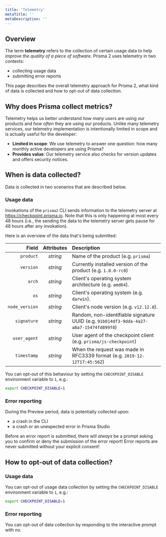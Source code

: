 ```yaml
---
title: 'Telemetry'
metaTitle: ''
metaDescription: ''
---
```


## Overview

The term **telemetry** refers to the collection of certain usage data to help _improve the quality of a piece of software_. Prisma 2 uses telemetry in two contexts:

- collecting usage data
- submitting error reports

This page describes the overall telemetry approach for Prisma 2, what kind of data is collected and how to opt-out of data collection.

## Why does Prisma collect metrics?

Telemetry helps us better understand _how many users_ are using our products and _how often_ they are using our products. Unlike many telemetry services, our telemetry implementation is intentionally limited in scope and is actually useful for the developer:

- **Limited in scope**: We use telemetry to answer one question: how many monthly active developers are using Prisma?
- **Provides value**: Our telemetry service also checks for version updates and offers security notices.

## When is data collected?

Data is collected in two scenarios that are described below.

### Usage data

Invokations of the `prisma2` CLI sends information to the telemetry server at https://checkpoint.prisma.io. Note that this is only happening at most every 48 hours (i.e., the sending the data to the telemetry server gets pause for 48 hours after any invokation).

Here is an overview of the data that's being submitted:

|          Field | Attributes | Description                                                                            |
| -------------: | :--------: | :------------------------------------------------------------------------------------- |
|      `product` |  _string_  | Name of the product (e.g. `prisma`)                                                    |
|      `version` |  _string_  | Currently installed version of the product (e.g. `1.0.0-rc0`)                          |
|         `arch` |  _string_  | Client's operating system architecture (e.g. `amd64`).                                 |
|           `os` |  _string_  | Client's operating system (e.g. `darwin`).                                             |
| `node_version` |  _string_  | Client's node version (e.g. `v12.12.0`).                                               |
|    `signature` |  _string_  | Random, non-identifiable signature UUID (e.g. `91b014df3-9dda-4a27-a8a7-15474fd899f8`) |
|   `user_agent` |  _string_  | User agent of the checkpoint client (e.g. `prisma/js-checkpoint`)                      |
|    `timestamp` |  _string_  | When the request was made in RFC3339 format (e.g. `2019-12-12T17:45:56Z`)              |

You can opt-out of this behaviour by setting the `CHECKPOINT_DISABLE` environment variable to `1`, e.g.:

```bash
export CHECKPOINT_DISABLE=1
```

### Error reporting

During the Preview period, data is potentially collected upon:

- a crash in the CLI
- a crash or an unexpected error in Prisma Studio

Before an error report is submitted, there will _always_ be a prompt asking you to confirm or deny the submission of the error report! Error reports are never submitted without your explicit consent!

## How to opt-out of data collection?

### Usage data

You can opt-out of usage data collection by setting the `CHECKPOINT_DISABLE` environment variable to `1`, e.g.:

```bash
export CHECKPOINT_DISABLE=1
```

### Error reporting

You can opt-out of data collection by responding to the interactive prompt with _no_.
